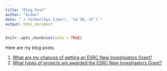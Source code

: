 ```yaml
---
title: "Blog Post"
author: "Aiden"
date: "`r format(Sys.time(), '%d %B, %Y')`"
output: html_document
---
```


```r
knitr::opts_chunk$set(echo = TRUE)
```

Here are my blog posts. 

1. [What are my chances of getting an ESRC New Investigators Grant?](https://aidenloe.github.io/esrc_p1.html)
2. [What types of projects are awarded the ESRC New Investigators Grant?](https://aidenloe.github.io/esrc_p2.html)
